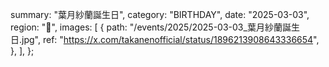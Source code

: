   summary: "葉月紗蘭誕生日",
  category: "BIRTHDAY",
  date: "2025-03-03",
  region: "🎂",
  images: [
    {
      path: "/events/2025/2025-03-03_葉月紗蘭誕生日.jpg",
      ref: "https://x.com/takanenofficial/status/1896213908643336654",
    },
  ],
};

